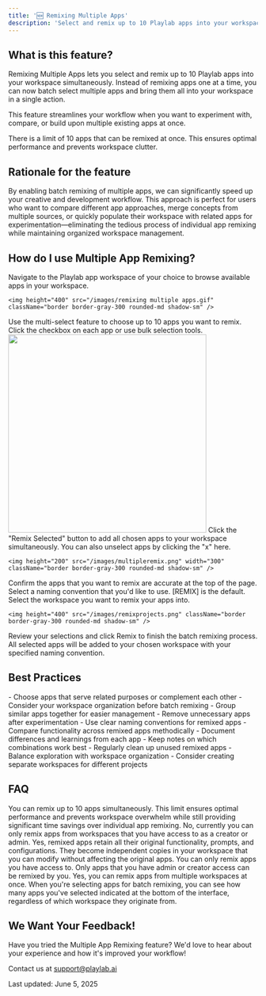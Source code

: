 ```yaml
---
title: '🆕 Remixing Multiple Apps'
description: 'Select and remix up to 10 Playlab apps into your workspace all at once for faster workflow and experimentation'
---
```


## <Icon icon="bell-on" size="24" className="inline-block align-text-bottom" /> What is this feature?

Remixing Multiple Apps lets you select and remix up to 10 Playlab apps into your workspace simultaneously. Instead of remixing apps one at a time, you can now batch select multiple apps and bring them all into your workspace in a single action.

This feature streamlines your workflow when you want to experiment with, compare, or build upon multiple existing apps at once.

<Warning>
There is a limit of 10 apps that can be remixed at once. This ensures optimal performance and prevents workspace clutter.
</Warning>

## <Icon icon="lightbulb" size="24" className="inline-block align-text-bottom" /> Rationale for the feature

By enabling batch remixing of multiple apps, we can significantly speed up your creative and development workflow. This approach is perfect for users who want to compare different app approaches, merge concepts from multiple sources, or quickly populate their workspace with related apps for experimentation—eliminating the tedious process of individual app remixing while maintaining organized workspace management.

## <Icon icon="thought-bubble" size="24" className="inline-block align-text-bottom" /> How do I use Multiple App Remixing?

<Steps>
  <Step title="Go to your desired workspace">
    Navigate to the Playlab app workspace of your choice to browse available apps in your workspace.

    <img height="400" src="/images/remixing multiple apps.gif" className="border border-gray-300 rounded-md shadow-sm" />
  </Step>
  <Step title="Select multiple apps">
    Use the multi-select feature to choose up to 10 apps you want to remix. Click the checkbox on each app or use bulk selection tools.
    <img height="400" src="/images/selectapps.png" className="border border-gray-300 rounded-md shadow-sm" />
  </Step>
  <Step title="Remix selected apps">
    Click the "Remix Selected" button to add all chosen apps to your workspace simultaneously. You can also unselect apps by clicking the "x" here.

    <img height="200" src="/images/multipleremix.png" width="300" className="border border-gray-300 rounded-md shadow-sm" />
  </Step>
  <Step title="Choose a Naming Convention and Workspace">
    Confirm the apps that you want to remix are accurate at the top of the page.
    Select a naming convention that you'd like to use. [REMIX] is the default.
    Select the workspace you want to remix your apps into.

    <img height="400" src="/images/remixprojects.png" className="border border-gray-300 rounded-md shadow-sm" />
  </Step>
  <Step title="Complete the Remix">
    Review your selections and click Remix to finish the batch remixing process. All selected apps will be added to your chosen workspace with your specified naming convention.
  </Step>
</Steps>

## <Icon icon="key" size="24" className="inline-block align-text-bottom" /> Best Practices

<CardGroup cols={2}>
  <Card title="Plan Your Selection Strategy" icon="ballot-check">
    - Choose apps that serve related purposes or complement each other
    - Consider your workspace organization before batch remixing
    - Group similar apps together for easier management
  </Card>

  <Card title="Optimize Your Workspace" icon="gauge-simple-high">
    - Remove unnecessary apps after experimentation
    - Use clear naming conventions for remixed apps
  </Card>

  <Card title="Test Systematically" icon="vial">
    - Compare functionality across remixed apps methodically
    - Document differences and learnings from each app
    - Keep notes on which combinations work best
  </Card>

  <Card title="Manage Workspace Efficiently" icon="folder">
    - Regularly clean up unused remixed apps
    - Balance exploration with workspace organization
    - Consider creating separate workspaces for different projects
  </Card>
</CardGroup>

## <Icon icon="circle-question" size="24" className="inline-block align-text-bottom" /> FAQ

<Accordion title="What's the maximum number of apps I can remix at once?">
You can remix up to 10 apps simultaneously. This limit ensures optimal performance and prevents workspace overwhelm while still providing significant time savings over individual app remixing.
</Accordion>

<Accordion title="Can I remix apps from the Playlab Explore page?">
No, currently you can only remix apps from workspaces that you have access to as a creator or admin.
</Accordion>

<Accordion title="Do remixed apps maintain their original functionality?">
Yes, remixed apps retain all their original functionality, prompts, and configurations. They become independent copies in your workspace that you can modify without affecting the original apps.
</Accordion>

<Accordion title="Can I remix private or restricted apps in bulk?">
You can only remix apps you have access to. Only apps that you have admin or creator access can be remixed by you.
</Accordion>

<Accordion title="Can I remix apps from multiple workspaces?">
Yes, you can remix apps from multiple workspaces at once. When you're selecting apps for batch remixing, you can see how many apps you've selected indicated at the bottom of the interface, regardless of which workspace they originate from.
</Accordion>

## <Icon icon="bullhorn" size="24" className="inline-block align-text-bottom" /> We Want Your Feedback!

Have you tried the Multiple App Remixing feature? We'd love to hear about your experience and how it's improved your workflow!

Contact us at support@playlab.ai

Last updated: June 5, 2025